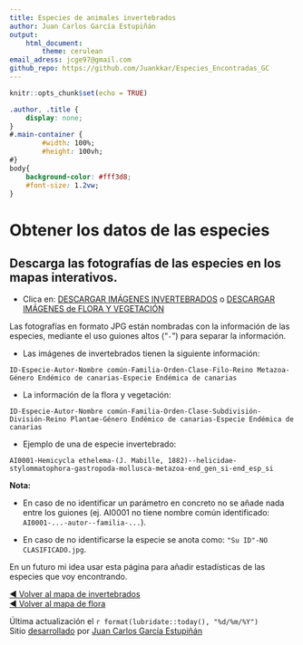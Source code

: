```yaml
---
title: Especies de animales invertebrados
author: Juan Carlos García Estupiñán
output: 
    html_document:
        theme: cerulean
email_adress: jcge97@gmail.com
github_repo: https://github.com/Juankkar/Especies_Encontradas_GC
---
```


```r
knitr::opts_chunk$set(echo = TRUE)
```

```css
.author, .title {
    display: none;
}
#.main-container {
        #width: 100%;
        #height: 100vh;
#}
body{
    background-color: #fff3d8;
    #font-size: 1.2vw;
}
```

# **Obtener los datos de las especies**

## Descarga las fotografías de las especies en los mapas interativos.

* Clica en: [DESCARGAR IMÁGENES INVERTEBRADOS](https://www.dropbox.com/scl/fo/j8wy15nzlrpn98dkpsu6e/h?rlkey=27la6qjalew06kc9wy3cgundv&dl=1) o [DESCARGAR IMÁGENES de FLORA Y VEGETACIÓN](https://www.dropbox.com/scl/fo/z9ad8tcbh02d2zy7g7xf0/h?rlkey=yvu3gii63sfvpicsgplvbty88&dl=1) 

Las fotografías en formato JPG están nombradas con la información de las especies, mediante el uso guiones altos ("```-```") para separar la información.

* Las imágenes de invertebrados tienen la siguiente información: 

```
ID-Especie-Autor-Nombre común-Familia-Orden-Clase-Filo-Reino Metazoa-Género Endémico de canarias-Especie Endémica de canarias
``` 

* La información de la flora y vegetación: 

```
ID-Especie-Autor-Nombre común-Familia-Orden-Clase-Subdivisión-División-Reino Plantae-Género Endémico de canarias-Especie Endémica de canarias
``` 

* Ejemplo de una de especie invertebrado:

```
AI0001-Hemicycla ethelema-(J. Mabille, 1882)--helicidae-stylommatophora-gastropoda-mollusca-metazoa-end_gen_si-end_esp_si
```

**Nota: ** 

- En caso de no identificar un parámetro en concreto no se añade nada entre los guiones (ej. AI0001 no tiene nombre común identificado: ```AI0001-...-autor--familia-...```).

- En caso de no identificarse la especie se anota como: ```"Su ID"-NO CLASIFICADO.jpg```.

En un futuro mi idea usar esta página para añadir estadísticas de las especies que voy encontrando.

<a href="./invertebrates">&#9664; Volver al mapa de invertebrados</a>  
<a href="./flora">&#9664; Volver al mapa de flora</a>  

Última actualización el `r format(lubridate::today(), "%d/%m/%Y")`  
Sitio [desarrollado](`r rmarkdown::metadata$github_repo`) por [Juan Carlos García Estupiñán](mailto:`r rmarkdown::metadata$email_adress`)
